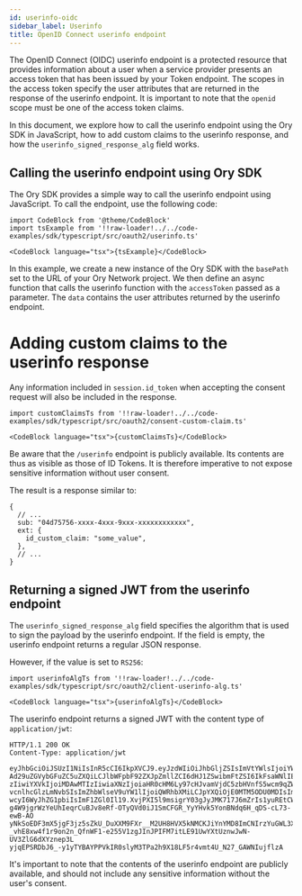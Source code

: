 ```yaml
---
id: userinfo-oidc
sidebar_label: Userinfo
title: OpenID Connect userinfo endpoint
---
```


The OpenID Connect (OIDC) userinfo endpoint is a protected resource that provides information about a user when a service provider
presents an access token that has been issued by your Token endpoint. The scopes in the access token specify the user attributes
that are returned in the response of the userinfo endpoint. It is important to note that the `openid` scope must be one of the
access token claims.

In this document, we explore how to call the userinfo endpoint using the Ory SDK in JavaScript, how to add custom claims to the
userinfo response, and how the `userinfo_signed_response_alg` field works.

## Calling the userinfo endpoint using Ory SDK

The Ory SDK provides a simple way to call the userinfo endpoint using JavaScript. To call the endpoint, use the following code:

```mdx-code-block
import CodeBlock from '@theme/CodeBlock'
import tsExample from '!!raw-loader!../../code-examples/sdk/typescript/src/oauth2/userinfo.ts'

<CodeBlock language="tsx">{tsExample}</CodeBlock>
```

In this example, we create a new instance of the Ory SDK with the `basePath` set to the URL of your Ory Network project. We then
define an async function that calls the userinfo function with the `accessToken` passed as a parameter. The `data` contains the
user attributes returned by the userinfo endpoint.

# Adding custom claims to the userinfo response

Any information included in `session.id_token` when accepting the consent request will also be included in the response.

```mdx-code-block
import customClaimsTs from '!!raw-loader!../../code-examples/sdk/typescript/src/oauth2/consent-custom-claim.ts'

<CodeBlock language="tsx">{customClaimsTs}</CodeBlock>
```

Be aware that the `/userinfo` endpoint is publicly available. Its contents are thus as visible as those of ID Tokens. It is
therefore imperative to not expose sensitive information without user consent.

The result is a response similar to:

```json5
{
  // ...
  sub: "04d75756-xxxx-4xxx-9xxx-xxxxxxxxxxxx",
  ext: {
    id_custom_claim: "some_value",
  },
  // ...
}
```

## Returning a signed JWT from the userinfo endpoint

The `userinfo_signed_response_alg` field specifies the algorithm that is used to sign the payload by the userinfo endpoint. If the
field is empty, the userinfo endpoint returns a regular JSON response.

However, if the value is set to `RS256`:

```mdx-code-block
import userinfoAlgTs from '!!raw-loader!../../code-examples/sdk/typescript/src/oauth2/client-userinfo-alg.ts'

<CodeBlock language="tsx">{userinfoAlgTs}</CodeBlock>
```

The userinfo endpoint returns a signed JWT with the content type of `application/jwt`:

```
HTTP/1.1 200 OK
Content-Type: application/jwt

eyJhbGciOiJSUzI1NiIsInR5cCI6IkpXVCJ9.eyJzdWIiOiJhbGljZSIsImVtYWlsIjoiYWxpY2V
Ad29uZGVybGFuZC5uZXQiLCJlbWFpbF92ZXJpZmllZCI6dHJ1ZSwibmFtZSI6IkFsaWNlIEFkYW1
zIiwiYXVkIjoiMDAwMTIzIiwiaXNzIjoiaHR0cHM6Ly97cHJvamVjdC5zbHVnfS5wcm9qZWN0cy5
vcnlhcGlzLmNvbSIsImZhbWlseV9uYW1lIjoiQWRhbXMiLCJpYXQiOjE0MTM5ODU0MDIsImdyb3V
wcyI6WyJhZG1pbiIsImF1ZGl0Il19.XvjPXI5l9msigrY03gJyJMK717J6mZrIs1yuREtCWiGlks
g4W9jgrWzYeUhIeqrCuBJv8eRf-OTyQVd0iJ1SmCFGR_YyYHvk5YonBNdq6H_qDS-cL73-ewB-AO
yNkSoEDF3mX5jgF3jz5sZkU_DuXXM9FXr__M2UH8HVX5kNMCKJiYnYMD8ImCNIrzYuGWL3XiYrBC
_vhE8xw4f1r9on2n_QfnWF1-e255V1zgJInJPIFM7itLE91UwYXtUznwJwN-UV3ZlG6dXYznep3L
yjqEPSRDbJ6_-y1yTYBAYPPVkIR0slyM3TPa2h9X18LF5r4vmt4U_N27_GAWNIujflzA
```

It's important to note that the contents of the userinfo endpoint are publicly available, and should not include any sensitive
information without the user's consent.
